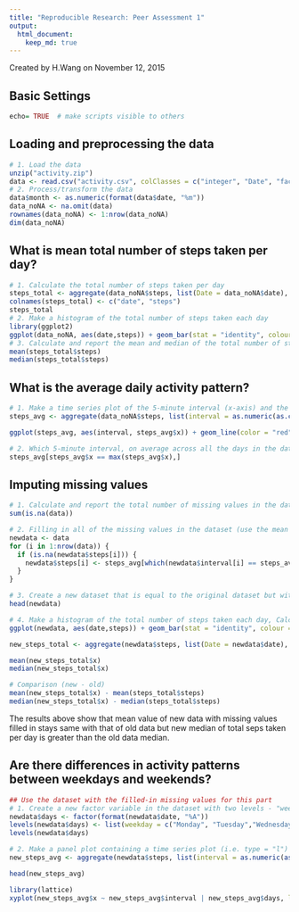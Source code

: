 ---
title: "Reproducible Research: Peer Assessment 1"
output: 
  html_document:
    keep_md: true
---
Created by H.Wang on November 12, 2015


## Basic Settings
```{r qplot, fig.width = 4, fig.height=2, message= FALSE}
echo= TRUE  # make scripts visible to others
```
## Loading and preprocessing the data

```{r}
# 1. Load the data
unzip("activity.zip")
data <- read.csv("activity.csv", colClasses = c("integer", "Date", "factor"))
# 2. Process/transform the data
data$month <- as.numeric(format(data$date, "%m"))
data_noNA <- na.omit(data)
rownames(data_noNA) <- 1:nrow(data_noNA)
dim(data_noNA)
```

## What is mean total number of steps taken per day?
```{r}
# 1. Calculate the total number of steps taken per day
steps_total <- aggregate(data_noNA$steps, list(Date = data_noNA$date), FUN = "sum")
colnames(steps_total) <- c("date", "steps")
steps_total
# 2. Make a histogram of the total number of steps taken each day
library(ggplot2)
ggplot(data_noNA, aes(date,steps)) + geom_bar(stat = "identity", colour = "red", fill = "red", width = 0.5) + facet_grid(. ~ month, scales = "free") + labs(title ="Histogram of Total Number of Steps Taken Each Day", x = "Date", y = "Total Number of Steps")
# 3. Calculate and report the mean and median of the total number of steps taken per day
mean(steps_total$steps)
median(steps_total$steps)
```

## What is the average daily activity pattern?
```{r}
# 1. Make a time series plot of the 5-minute interval (x-axis) and the average number of steps taken, averaged across all days (y-axis)
steps_avg <- aggregate(data_noNA$steps, list(interval = as.numeric(as.character(data_noNA$interval))), FUN = "mean")

ggplot(steps_avg, aes(interval, steps_avg$x)) + geom_line(color = "red", size = 0.8) + labs(title = "Time Series Plot of The 5-minute Interval",x = "5-minute Intervals", y = "Average Number of Steps Taken")

# 2. Which 5-minute interval, on average across all the days in the dataset, contains the maximum number of steps?
steps_avg[steps_avg$x == max(steps_avg$x),]
```
## Imputing missing values
```{r}
# 1. Calculate and report the total number of missing values in the dataset
sum(is.na(data))

# 2. Filling in all of the missing values in the dataset (use the mean for the 5-minute interval)
newdata <- data
for (i in 1:nrow(data)) {
  if (is.na(newdata$steps[i])) {
    newdata$steps[i] <- steps_avg[which(newdata$interval[i] == steps_avg$interval),]$x
  }
}

# 3. Create a new dataset that is equal to the original dataset but with the missing data filled in
head(newdata)

# 4. Make a histogram of the total number of steps taken each day, Calculate and report the mean and median total number of steps taken per day, what is the impact of imputing missing data?
ggplot(newdata, aes(date,steps)) + geom_bar(stat = "identity", colour = "red", fill = "red", width = 0.5) + facet_grid(. ~ month, scales = "free") + labs(title ="Histogram of Total Number of Steps Taken Each Day (missing data filled in)", x = "Date", y = "Total Number of Steps")

new_steps_total <- aggregate(newdata$steps, list(Date = newdata$date), FUN = "sum")

mean(new_steps_total$x)
median(new_steps_total$x)

# Comparison (new - old)
mean(new_steps_total$x) - mean(steps_total$steps)
median(new_steps_total$x) - median(steps_total$steps)
```
The results above show that mean value of new data with missing values filled in stays same with that of old data but new median of total seps taken per day is greater than the old data median.  

## Are there differences in activity patterns between weekdays and weekends?

```{r}
## Use the dataset with the filled-in missing values for this part
# 1. Create a new factor variable in the dataset with two levels - "weekday" and "weekend"
newdata$days <- factor(format(newdata$date, "%A"))
levels(newdata$days) <- list(weekday = c("Monday", "Tuesday","Wednesday","Thursday","Friday"), weekend = c("Saturday", "Sunday"))
levels(newdata$days)

# 2. Make a panel plot containing a time series plot (i.e. type = "l") of the 5-minute interval (x-axis) and the average number of steps taken, averaged across all weekday days or weekend days (y-axis)
new_steps_avg <- aggregate(newdata$steps, list(interval = as.numeric(as.character(newdata$interval)), days = newdata$days), FUN = "mean")

head(new_steps_avg)

library(lattice)
xyplot(new_steps_avg$x ~ new_steps_avg$interval | new_steps_avg$days, layout= c(1,2), type = "l", xlab = "Interval", ylab = "Number of steps")

```


